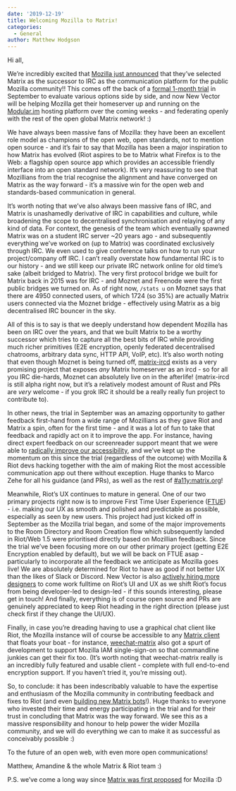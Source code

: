 ```yaml
---
date: '2019-12-19'
title: Welcoming Mozilla to Matrix!
categories:
  - General
author: Matthew Hodgson
---
```


Hi all,

We’re incredibly excited that [Mozilla just announced](https://discourse.mozilla.org/t/synchronous-messaging-at-mozilla-the-decision/50620) that they’ve selected Matrix as the successor to IRC as the communication platform for the public Mozilla community!!  This comes off the back of a [formal 1-month trial](https://discourse.mozilla.org/t/synchronous-messaging-at-mozilla-trial-servers-feedback/44871) in September to evaluate various options side by side, and now New Vector will be helping Mozilla get their homeserver up and running on the [Modular.im](https://modular.im) hosting platform over the coming weeks - and federating openly with the rest of the open global Matrix network! :)

We have always been massive fans of Mozilla: they have been an excellent role model as champions of the open web, open standards, not to mention open source - and it’s fair to say that Mozilla has been a major inspiration to how Matrix has evolved (Riot aspires to be to Matrix what Firefox is to the Web: a flagship open source app which provides an accessible friendly interface into an open standard network).  It’s very reassuring to see that Mozillians from the trial recognise the alignment and have converged on Matrix as the way forward - it’s a massive win for the open web and standards-based communication in general.

It’s worth noting that we’ve also always been massive fans of IRC, and Matrix is unashamedly derivative of IRC in capabilities and culture, while broadening the scope to decentralised synchronisation and relaying of any kind of data.  For context, the genesis of the team which eventually spawned Matrix was on a student IRC server ~20 years ago - and subsequently everything we’ve worked on (up to Matrix) was coordinated exclusively through IRC.  We even used to give conference talks on how to run your project/company off IRC.  I can’t really overstate how fundamental IRC is to our history - and we still keep our private IRC network online for old time’s sake (albeit bridged to Matrix). The very first protocol bridge we built for Matrix back in 2015 was for IRC - and Moznet and Freenode were the first public bridges we turned on. As of right now, `/stats u` on Moznet says that there are 4950 connected users, of which 1724 (so 35%) are actually Matrix users connected via the Moznet bridge - effectively using Matrix as a big decentralised IRC bouncer in the sky.

All of this is to say is that we deeply understand how dependent Mozilla has been on IRC over the years, and that we built Matrix to be a worthy successor which tries to capture all the best bits of IRC while providing much richer primitives (E2E encryption, openly federated decentralised chatrooms, arbitrary data sync, HTTP API, VoIP, etc).  It’s also worth noting that even though Moznet is being turned off, [matrix-ircd](https://github.com/matrix-org/matrix-ircd) exists as a very promising project that exposes _any_ Matrix homeserver as an ircd - so for all you IRC die-hards, Moznet can absolutely live on in the afterlife!  (matrix-ircd is still alpha right now, but it’s a relatively modest amount of Rust and PRs are *very* welcome - if you grok IRC it should be a really really fun project to contribute to).

In other news, the trial in September was an amazing opportunity to gather feedback first-hand from a wide range of Mozillians as they gave Riot and Matrix a spin, often for the first time - and it was a lot of fun to take that feedback and rapidly act on it to improve the app.  For instance, having direct expert feedback on our screenreader support meant that we were able to [radically improve our accessibility](https://blog.riot.im/riot-web-1-5/), and we’ve kept up the momentum on this since the trial (regardless of the outcome) with Mozilla & Riot devs hacking together with the aim of making Riot the most accessible communication app out there without exception.  Huge thanks to Marco Zehe for all his guidance (and PRs), as well as the rest of [#a11y:matrix.org](https://matrix.to/#/#a11y:matrix.org)!

Meanwhile, Riot’s UX continues to mature in general. One of our two primary projects right now is to improve First Time User Experience ([FTUE](https://github.com/vector-im/riot-web/issues?utf8=%E2%9C%93&q=is%3Aissue+is%3Aopen+label%3Aproject%3AFtue+)) - i.e. making our UX as smooth and polished and predictable as possible, especially as seen by new users.  This project had just kicked off in September as the Mozilla trial began, and some of the major improvements to the Room Directory and Room Creation flow which subsequently landed in Riot/Web 1.5 were prioritised directly based on Mozillian feedback.  Since the trial we’ve been focusing more on our other primary project (getting E2E Encryption enabled by default), but we will be back on FTUE asap - particularly to incorporate all the feedback we anticipate as Mozilla goes live!  We are absolutely determined for Riot to have as good if not better UX than the likes of Slack or Discord.  New Vector is also [actively hiring more designers](https://apply.workable.com/new-vector/j/6CB817C79E/) to come work fulltime on Riot’s UI and UX as we shift Riot’s focus from being developer-led to design-led - if this sounds interesting, please get in touch!  And finally, everything is of course open source and PRs are genuinely appreciated to keep Riot heading in the right direction (please just check first if they change the UI/UX).

Finally, in case you’re dreading having to use a graphical chat client like Riot, the Mozilla instance will of course be accessible to any [Matrix client](https://matrix.org/clients/) that floats your boat - for instance, [weechat-matrix](https://github.com/poljar/weechat-matrix) also got a spurt of development to support Mozilla IAM single-sign-on so that commandline junkies can get their fix too. (It’s worth noting that weechat-matrix really is an incredibly fully featured and usable client - complete with full end-to-end encryption support.  If you haven’t tried it, you’re missing out).

So, to conclude: it has been indescribably valuable to have the expertise and enthusiasm of the Mozilla community in contributing feedback and fixes to Riot (and even [building new Matrix bots](https://github.com/bnjbvr/botzilla)!).  Huge thanks to everyone who invested their time and energy participating in the trial and for their trust in concluding that Matrix was the way forward.  We see this as a massive responsibility and honour to help power the wider Mozilla community, and we will do everything we can to make it as successful as conceivably possible :)

To the future of an open web, with even more open communications!

Matthew, Amandine & the whole Matrix & Riot team :)

P.S. we’ve come a long way since [Matrix was first proposed](https://discourse.mozilla.org/t/matrix-and-irc-mozillians-custom-client/2911/7) for Mozilla :D


<!-- Docs to Markdown version 1.0β17 -->
